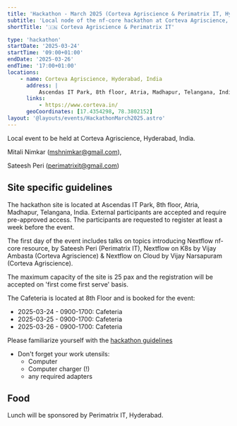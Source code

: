 ```yaml
---
title: 'Hackathon - March 2025 (Corteva Agriscience & Perimatrix IT, Hyderabad)'
subtitle: 'Local node of the nf-core hackathon at Corteva Agriscience, Hyderabad, India'
shortTitle: '🇮🇳 Corteva Agriscience & Perimatrix IT'

type: 'hackathon'
startDate: '2025-03-24'
startTime: '09:00+01:00'
endDate: '2025-03-26'
endTime: '17:00+01:00'
locations:
    - name: Corteva Agriscience, Hyderabad, India
      address: |
          Ascendas IT Park, 8th floor, Atria, Madhapur, Telangana, India
      links:
          - https://www.corteva.in/
      geoCoordinates: [17.4354298, 78.3802152]
layout: '@layouts/events/HackathonMarch2025.astro'
---
```


Local event to be held at Corteva Agriscience, Hyderabad, India.

Mitali Nimkar ([mshnimkar@gmail.com](mailto:mshnimkar@gmail.com)),

Sateesh Peri ([perimatrixit@gmail.com](mailto:perimatrixit@gmail.com))

## Site specific guidelines

The hackathon site is located at Ascendas IT Park, 8th floor, Atria, Madhapur, Telangana, India.
External participants are accepted and require pre-approved access.
The participants are requested to register at least a week before the event.

The first day of the event includes talks on topics introducing Nextflow nf-core resource, by Sateesh Peri (Perimatrix IT), 
Nextflow on K8s by Vijay Ambasta (Corteva Agriscience) & Nextflow on Cloud by Vijay Narsapuram (Corteva Agriscience).

The maximum capacity of the site is 25 pax and the registration will be accepted on 'first come first serve' basis.

The Cafeteria is located at 8th Floor and is booked for the event:

-   2025-03-24 - 0900-1700: Cafeteria
-   2025-03-25 - 0900-1700: Cafeteria
-   2025-03-26 - 0900-1700: Cafeteria

Please familiarize yourself with the [hackathon guidelines](https://nf-co.re/events/2025/hackathon-march-2025#in-person-local-sites)

-   Don't forget your work utensils:
    -   Computer
    -   Computer charger (!)
    -   any required adapters

## Food

Lunch will be sponsored by Perimatrix IT, Hyderabad.